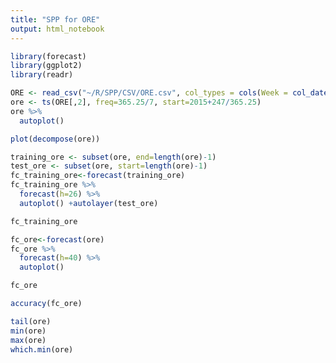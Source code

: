 ```yaml
---
title: "SPP for ORE"
output: html_notebook
---
```


```r
library(forecast)
library(ggplot2)
library(readr)
```

```r
ORE <- read_csv("~/R/SPP/CSV/ORE.csv", col_types = cols(Week = col_date(format = "%Y-%m-%d")))
ore <- ts(ORE[,2], freq=365.25/7, start=2015+247/365.25)
ore %>%
  autoplot()
```

```r
plot(decompose(ore))
```

```r
training_ore <- subset(ore, end=length(ore)-1)
test_ore <- subset(ore, start=length(ore)-1)
fc_training_ore<-forecast(training_ore)
fc_training_ore %>%
  forecast(h=26) %>%
  autoplot() +autolayer(test_ore)
```

```r
fc_training_ore
```

```r
fc_ore<-forecast(ore)
fc_ore %>%
  forecast(h=40) %>%
  autoplot()
```

```r
fc_ore
```

```r
accuracy(fc_ore)
```

```r
tail(ore)
min(ore)
max(ore)
which.min(ore)
```